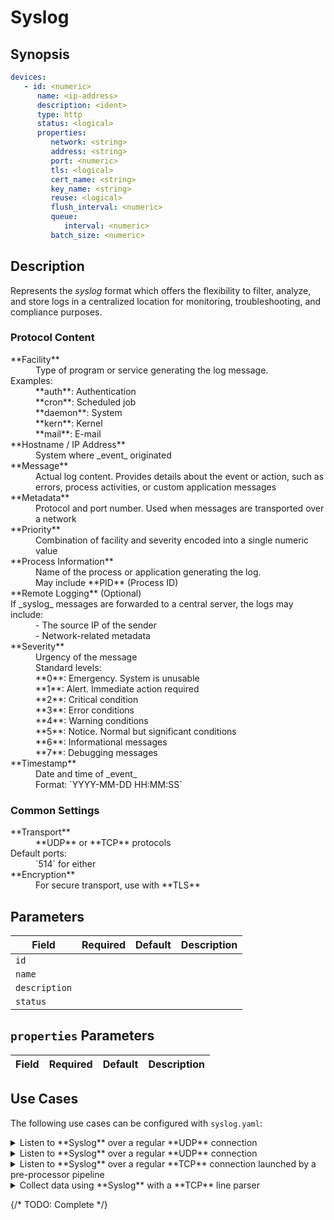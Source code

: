 # Syslog

## Synopsis

```yaml
devices:
   - id: <numeric>
      name: <ip-address>
      description: <ident>
      type: http
      status: <logical>
      properties:
         network: <string>
         address: <string>
         port: <numeric>
         tls: <logical>
         cert_name: <string>
         key_name: <string>
         reuse: <logical>
         flush_interval: <numeric>
         queue:
            interval: <numeric>
         batch_size: <numeric>
```

## Description

Represents the _syslog_ format which offers the flexibility to filter, analyze, and store logs in a centralized location for monitoring, troubleshooting, and compliance purposes.

### Protocol Content

<dl>
   <dt>**Facility**</dt>
   <dd>Type of program or service generating the log message.</dd>
   <dd>
      <dt>Examples:</dt>
      <dd>**auth**: Authentication</dd>
      <dd>**cron**: Scheduled job</dd>
      <dd>**daemon**: System</dd>
      <dd>**kern**: Kernel</dd>
      <dd>**mail**: E-mail</dd>
   </dd>

   <dt>**Hostname / IP Address**</dt>
   <dd>System where _event_ originated</dd>

   <dt>**Message**</dt>
   <dd>Actual log content. Provides details about the event or action, such as errors, process activities, or custom application messages</dd>

   <dt>**Metadata**</dt>
   <dd>Protocol and port number. Used when messages are transported over a network</dd>

   <dt>**Priority**</dt>
   <dd>Combination of facility and severity encoded into a single numeric value</dd>

   <dt>**Process Information**</dt>
   <dd>Name of the process or application generating the log.</dd>
   <dd>May include **PID** (Process ID)</dd>

   <dt>**Remote Logging** (Optional)</dt>
   <dd>
      <dt>If _syslog_ messages are forwarded to a central server, the logs may include:</dt>
      <dd>- The source IP of the sender</dd>
      <dd>- Network-related metadata</dd>
   </dd>

   <dt>**Severity**</dt>
   <dd>Urgency of the message</dd>
   <dd>
      Standard levels:
      <dd>**0**: Emergency. System is unusable</dd>
      <dd>**1**: Alert. Immediate action required</dd>
      <dd>**2**: Critical condition</dd>
      <dd>**3**: Error conditions</dd>
      <dd>**4**: Warning conditions</dd>
      <dd>**5**: Notice. Normal but significant conditions</dd>
      <dd>**6**: Informational messages</dd>
      <dd>**7**: Debugging messages</dd>
   </dd>

   <dt>**Timestamp**</dt>
   <dd>Date and time of _event_</dd>
   <dd>Format: `YYYY-MM-DD HH:MM:SS`</dd>
</dl>

### Common Settings

<dl>
   <dt>**Transport**</dt>
   <dd>
      **UDP** or **TCP** protocols
      <dt>Default ports:</dt>
      <dd>`514` for either</dd>
   </dd>

   <dt>**Encryption**</dt>
   <dd>For secure transport, use with **TLS**</dd>
</dl>

## Parameters

|Field|Required|Default|Description|
|---|---|---|---|
|`id`||||
|`name`||||
|`description`||||
|`status`||||

## `properties` Parameters

|Field|Required|Default|Description|
|---|---|---|---|

## Use Cases

The following use cases can be configured with `syslog.yaml`:

<details>
<summary>Listen to **Syslog** over a regular **UDP** connection</summary>
```yaml
devices:
   id: {0..9}+
   name: "<some-name>"
   type: syslog
   properties:
      address: "0.0.0.0"
      port: 514
```
</details>

<details>
<summary>Listen to **Syslog** over a regular **UDP** connection</summary>
```yaml
```
</details>

<details>
<summary>Listen to **Syslog** over a regular **TCP** connection launched by a pre-processor pipeline</summary>
```yaml
```
</details>

<details>
<summary>Collect data using **Syslog** with a **TCP** line parser</summary>
```yaml
```
</details>

{/* TODO: Complete */}